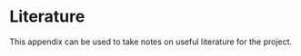 # Literature {.unnumbered}

This appendix can be used to take notes on useful literature for the project.
